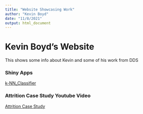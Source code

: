 ```yaml
---
title: "Website Showcasing Work"
author: "Kevin Boyd"
date: "11/8/2021"
output: html_document
---
```


# Kevin Boyd's Website
This shows some info about Kevin and some of his work from DDS

### Shiny Apps
[k-NN_Classifier](https://kevinboyd76.shinyapps.io/k-NN_Classifier/)


### Attrition Case Study Youtube Video
[Attrition Case Study](https://youtu.be/MuLEzt19qhw)